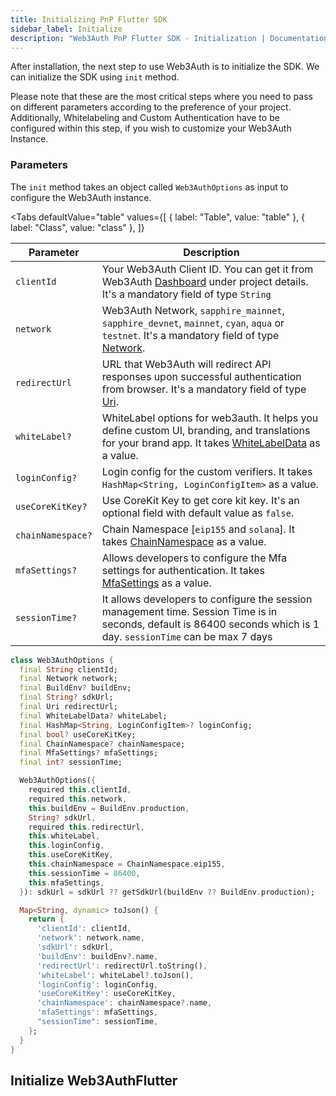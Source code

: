 ```yaml
---
title: Initializing PnP Flutter SDK
sidebar_label: Initialize
description: "Web3Auth PnP Flutter SDK - Initialization | Documentation - Web3Auth"
---
```




After installation, the next step to use Web3Auth is to initialize the SDK. We can initialize the
SDK using `init` method.

Please note that these are the most critical steps where you need to pass on different parameters
according to the preference of your project. Additionally, Whitelabeling and Custom Authentication
have to be configured within this step, if you wish to customize your Web3Auth Instance.

### Parameters

The `init` method takes an object called `Web3AuthOptions` as input to configure the Web3Auth
instance.

<Tabs
  defaultValue="table"
  values={[
    { label: "Table", value: "table" },
    { label: "Class", value: "class" },
  ]}
>

<TabItem value="table">

| Parameter         | Description                                                                                                                                                                                                                                 |
| ----------------- | ------------------------------------------------------------------------------------------------------------------------------------------------------------------------------------------------------------------------------------------- |
| `clientId`        | Your Web3Auth Client ID. You can get it from Web3Auth [Dashboard](https://dashboard.web3auth.io/) under project details. It's a mandatory field of type `String`                                                                            |
| `network`         | Web3Auth Network, `sapphire_mainnet`, `sapphire_devnet`, `mainnet`, `cyan`, `aqua` or `testnet`. It's a mandatory field of type [Network](https://pub.dev/documentation/web3auth_flutter/latest/enums/Network.html).                        |
| `redirectUrl`     | URL that Web3Auth will redirect API responses upon successful authentication from browser. It's a mandatory field of type [Uri](https://api.dart.dev/stable/2.18.0/dart-core/Uri-class.html).                                               |
| `whiteLabel?`     | WhiteLabel options for web3auth. It helps you define custom UI, branding, and translations for your brand app. It takes [WhiteLabelData](https://pub.dev/documentation/web3auth_flutter/latest/input/WhiteLabelData-class.html) as a value. |
| `loginConfig?`    | Login config for the custom verifiers. It takes `HashMap<String, LoginConfigItem>` as a value.                                                                                                                                              |
| `useCoreKitKey?`  | Use CoreKit Key to get core kit key. It's an optional field with default value as `false`.                                                                                                                                                  |
| `chainNamespace?` | Chain Namespace [`eip155` and `solana`]. It takes [ChainNamespace](https://pub.dev/documentation/web3auth_flutter/latest/enums/ChainNamespace.html) as a value.                                                                             |
| `mfaSettings?`    | Allows developers to configure the Mfa settings for authentication. It takes [MfaSettings](https://pub.dev/documentation/web3auth_flutter/latest/input/MfaSettings-class.html) as a value.                                                  |
| `sessionTime?`    | It allows developers to configure the session management time. Session Time is in seconds, default is 86400 seconds which is 1 day. `sessionTime` can be max 7 days                                                                         |

</TabItem>

<TabItem value="class">

```dart
class Web3AuthOptions {
  final String clientId;
  final Network network;
  final BuildEnv? buildEnv;
  final String? sdkUrl;
  final Uri redirectUrl;
  final WhiteLabelData? whiteLabel;
  final HashMap<String, LoginConfigItem>? loginConfig;
  final bool? useCoreKitKey;
  final ChainNamespace? chainNamespace;
  final MfaSettings? mfaSettings;
  final int? sessionTime;

  Web3AuthOptions({
    required this.clientId,
    required this.network,
    this.buildEnv = BuildEnv.production,
    String? sdkUrl,
    required this.redirectUrl,
    this.whiteLabel,
    this.loginConfig,
    this.useCoreKitKey,
    this.chainNamespace = ChainNamespace.eip155,
    this.sessionTime = 86400,
    this.mfaSettings,
  }): sdkUrl = sdkUrl ?? getSdkUrl(buildEnv ?? BuildEnv.production);

  Map<String, dynamic> toJson() {
    return {
      'clientId': clientId,
      'network': network.name,
      'sdkUrl': sdkUrl,
      'buildEnv': buildEnv?.name,
      'redirectUrl': redirectUrl.toString(),
      'whiteLabel': whiteLabel?.toJson(),
      'loginConfig': loginConfig,
      'useCoreKitKey': useCoreKitKey,
      'chainNamespace': chainNamespace?.name,
      'mfaSettings': mfaSettings,
      "sessionTime": sessionTime,
    };
  }
}
```

</TabItem>
</Tabs>

## Initialize Web3AuthFlutter

<Initialiniization />
